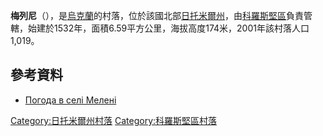 {{coord|50|49|46|N|28|50|42|E|scale:30000|display=title}}

'''梅列尼'''（{{lang-uk|Мелені}}），是[[烏克蘭|烏克蘭]]的村落，位於該國北部[[日托米爾州|日托米爾州]]，由[[科羅斯堅區|科羅斯堅區]]負責管轄，始建於1532年，面積6.59平方公里，海拔高度174米，2001年該村落人口1,019。

==參考資料==
* [http://weather.in.ua/ua/zhitomirskaja/15383 Погода в селі Мелені] {{Wayback|url=http://weather.in.ua/ua/zhitomirskaja/15383 |date=20111219145202 }}

{{DEFAULTSORT:Мелені}}
[[Category:日托米爾州村落|Category:日托米爾州村落]]
[[Category:科羅斯堅區村落|Category:科羅斯堅區村落]]


{{Zhytomyr-geo-stub}}